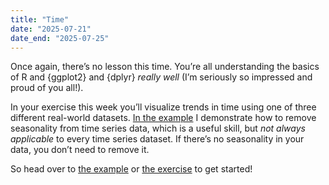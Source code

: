 ```yaml
---
title: "Time"
date: "2025-07-21"
date_end: "2025-07-25"
---
```


Once again, there's no lesson this time. You're all understanding the basics of R and {ggplot2} and {dplyr} *really well* (I'm seriously so impressed and proud of you all!).

In your exercise this week you'll visualize trends in time using one of three different real-world datasets. [In the example](/example/13-example.qmd) I demonstrate how to remove seasonality from time series data, which is a useful skill, but *not always applicable* to every time series dataset. If there's no seasonality in your data, you don't need to remove it.

So head over to [the example](/example/13-example.qmd) or [the exercise](/assignment/13-exercise.qmd) to get started!
